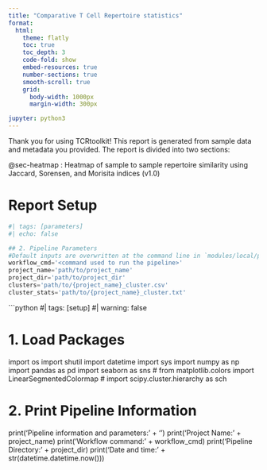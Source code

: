 ```yaml
---
title: "Comparative T Cell Repertoire statistics"
format:
  html: 
    theme: flatly
    toc: true
    toc_depth: 3
    code-fold: show
    embed-resources: true
    number-sections: true
    smooth-scroll: true
    grid:
      body-width: 1000px
      margin-width: 300px

jupyter: python3
---
```


Thank you for using TCRtoolkit! This report is generated from sample data and metadata you provided. The report is divided into two sections: 

@sec-heatmap : Heatmap of sample to sample repertoire similarity using Jaccard, Sorensen, and Morisita indices (v1.0)

# Report Setup

```python
#| tags: [parameters]
#| echo: false

## 2. Pipeline Parameters
#Default inputs are overwritten at the command line in `modules/local/plot_gliph2.nf`
workflow_cmd='<command used to run the pipeline>'
project_name='path/to/project_name'
project_dir='path/to/project_dir'
clusters='path/to/{project_name}_cluster.csv'
cluster_stats='path/to/{project_name}_cluster.txt'
```

```python
#| tags: [setup]
#| warning: false

# 1. Load Packages
import os
import shutil
import datetime
import sys
import numpy as np
import pandas as pd
import seaborn as sns
# from matplotlib.colors import LinearSegmentedColormap
# import scipy.cluster.hierarchy as sch

# 2. Print Pipeline Information
print('Pipeline information and parameters:' + '\n')
print('Project Name:          ' + project_name)
print('Workflow command:      ' + workflow_cmd)
print('Pipeline Directory:    ' + project_dir)
print('Date and time:         ' + str(datetime.datetime.now()))
